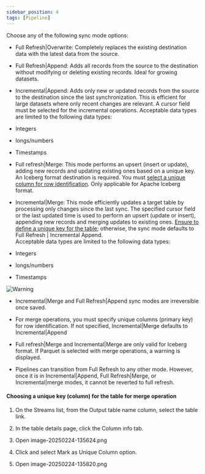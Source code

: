 ```yaml
---
sidebar_position: 4
tags: [Pipeline]
---
```


Choose any of the following sync mode options:

-   Full Refresh|Overwrite: Completely replaces the existing destination data with the latest data from the source.
    
-   Full Refresh|Append: Adds all records from the source to the destination without modifying or deleting existing records. Ideal for growing datasets.
    
-   Incremental|Append: Adds only new or updated records from the source to the destination since the last synchronization. This is efficient for large datasets where only recent changes are relevant. A cursor field must be selected for the incremental operations. Acceptable data types are limited to the following data types:
    

-   Integers
    
-   longs/numbers
    
-   Timestamps
    

-   Full refresh|Merge: This mode performs an upsert (insert or update), adding new records and updating existing ones based on a unique key. An Iceberg format destination is required. You must [select a unique column for row identification](https://saasxl.atlassian.net/wiki/spaces/documentation/pages/220692503/DataGOL+Documentation#Choosing-a-unique-key-(column)-for-the-table-for-merge-operation). Only applicable for Apache Iceberg format.
    
-   Incremental|Merge: This mode efficiently updates a target table by processing only changes since the last sync. The specified cursor field or the last updated time is used to perform an upsert (update or insert), appending new records and merging updates to existing ones. [Ensure to define a unique key for the table](https://saasxl.atlassian.net/wiki/spaces/documentation/pages/220692503/DataGOL+Documentation#Choosing-a-unique-key-(column)-for-the-table-for-merge-operation); otherwise, the sync mode defaults to Full Refresh | Incremental Append.  
    Acceptable data types are limited to the following data types:
    

-   Integers
    
-   longs/numbers
    
-   Timestamps
    

![Warning](https://lh7-rt.googleusercontent.com/docsz/AD_4nXc6bNdKrAn5NAQsUCQfVSaqlscJaIJoyrUjYbwl63HgHX4R8AcY1cdDZcKCVkR8sdssRIQI0nLpm1xMNXEWUJm5KBWkVrW2xwU4QyKFyXNLae_W-e7jCJP2Mz0jRGpV_ktA1stJ?key=s_sxVg1rCBeSUBZBz4_qQQ)

-   Incremental|Merge and Full Refresh|Append sync modes are irreversible once saved.
    
-   For merge operations, you must specify unique columns (primary key) for row identification. If not specified, Incremental|Merge defaults to Incremental|Append
    
-   Full refresh|Merge and Incremental|Merge are only valid for Iceberg format. If Parquet is selected with merge operations, a warning is displayed.
    
-   Pipelines can transition from Full Refresh to any other mode. However, once it is in Incremental|Append, Full Refresh|Merge, or Incremental|merge modes, it cannot be reverted to full refresh.
    

#### Choosing a unique key (column) for the table for merge operation

1.  On the Streams list, from the Output table name column, select the table link.
    
2.  In the table details page, click the Column info tab.
    
3.  Open image-20250224-135624.png
    
4.  Click and select Mark as Unique Column option.
    
5.  Open image-20250224-135820.png